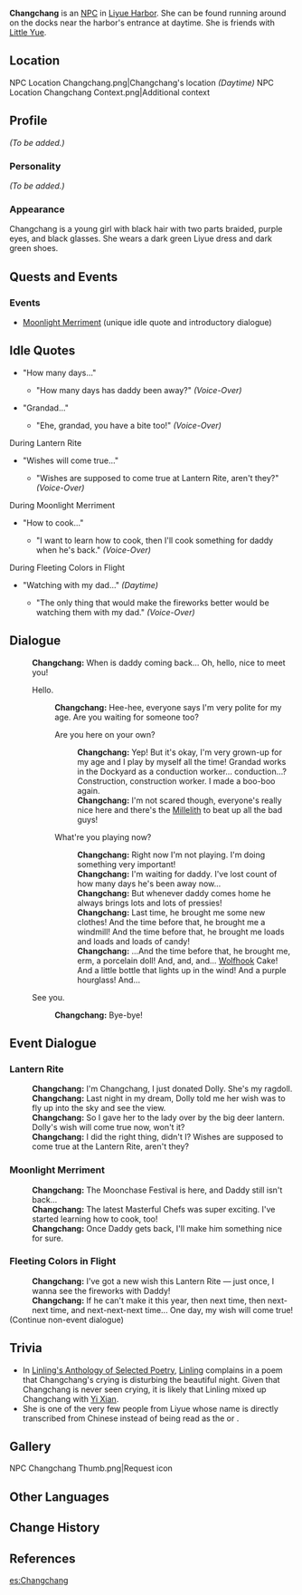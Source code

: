 {{Meta
<!-- REMOVE THIS TEMPLATE AFTER ADDING MISSING INFO -->
|missing_NPC_profile  = yes
}}
{{Character Infobox
|type             = NPC
|image            = NPC Changchang.png
|region           = Liyue
|voiceEN          = [https://www.deneenmelody.com/ Deneen Melody]<ref>Twitter: [https://twitter.com/DeneenMelody/status/1326977941268389890 EN VA Self Announcement]</ref>
|voiceJP          = [http://amuleto.jp/talents/watanabechihiro.html Watanabe Chihiro (渡辺 千絢)]<ref>Amuleto: [http://amuleto.jp/talents/watanabechihiro.html JP VA's Profile]</ref>
}}
'''Changchang''' {{Lang|zh=畅畅|zh_rm=Chàngchang}} is an [[NPC]] in [[Liyue Harbor]]. She can be found running around on the docks near the harbor's entrance at daytime. She is friends with [[Little Yue]].

==Location==
<gallery hideaddbutton="true" captionalign="center">
NPC Location Changchang.png|Changchang's location ''(Daytime)''
NPC Location Changchang Context.png|Additional context
</gallery>

==Profile==
<!--detailed story/lore information goes here-->
''(To be added.)''

===Personality===
''(To be added.)''

===Appearance===
Changchang is a young girl with black hair with two parts braided, purple eyes, and black glasses. She wears a dark green Liyue dress and dark green shoes.

==Quests and Events==
{{Quest Appearances
|Lantern Rite = unique idle quote and dialogue
}}

===Events===
* [[Moonlight Merriment]] (unique idle quote and introductory dialogue)

==Idle Quotes==
* "How many days..."
** {{A|VO Changchang 01.ogg}} "How many days has daddy been away?" ''(Voice-Over)''
*"Grandad..."
** {{A|VO Changchang 02.ogg}} "Ehe, grandad, you have a bite too!" ''(Voice-Over)''

;During Lantern Rite
* "Wishes will come true..."
** {{A|VO Changchang 01 (Lantern Rite).ogg}} "Wishes are supposed to come true at Lantern Rite, aren't they?" ''(Voice-Over)''

;During Moonlight Merriment
* "How to cook..."
** {{A|VO Changchang 01 (Moonlight Merriment).ogg}} "I want to learn how to cook, then I'll cook something for daddy when he's back." ''(Voice-Over)''

;During Fleeting Colors in Flight
* "Watching with my dad..." ''(Daytime)''
** {{A|VO Changchang 02 (Lantern Rite).ogg}} "The only thing that would make the fireworks better would be watching them with my dad." ''(Voice-Over)''

==Dialogue==
{{Dialogue start}}
:'''Changchang:''' When is daddy coming back... Oh, hello, nice to meet you!
:{{DIcon}} Hello.
::'''Changchang:''' Hee-hee, everyone says I'm very polite for my age. Are you waiting for someone too?
::{{DIcon}} Are you here on your own?
:::'''Changchang:''' Yep! But it's okay, I'm very grown-up for my age and I play by myself all the time! Grandad works in the Dockyard as a conduction worker... conduction...? Construction, construction worker. I made a boo-boo again.
:::'''Changchang:''' I'm not scared though, everyone's really nice here and there's the [[Millelith]] to beat up all the bad guys!
::{{DIcon}} What're you playing now?
:::'''Changchang:''' Right now I'm not playing. I'm doing something very important!
:::'''Changchang:''' I'm waiting for daddy. I've lost count of how many days he's been away now...
:::'''Changchang:''' But whenever daddy comes home he always brings lots and lots of pressies!
:::'''Changchang:''' Last time, he brought me some new clothes! And the time before that, he brought me a windmill! And the time before that, he brought me loads and loads and loads of candy!
:::'''Changchang:''' ...And the time before that, he brought me, erm, a porcelain doll! And, and, and... [[Wolfhook]] Cake! And a little bottle that lights up in the wind! And a purple hourglass! And...
:{{DIcon}} See you.
::'''Changchang:''' Bye-bye!
{{Dialogue end}}

==Event Dialogue==
===Lantern Rite===
{{Dialogue start}}
:'''Changchang:''' I'm Changchang, I just donated Dolly. She's my ragdoll.
:'''Changchang:''' Last night in my dream, Dolly told me her wish was to fly up into the sky and see the view.
:'''Changchang:''' So I gave her to the lady over by the big deer lantern. Dolly's wish will come true now, won't it?
:'''Changchang:''' I did the right thing, didn't I? Wishes are supposed to come true at the Lantern Rite, aren't they?
{{Dialogue end}}

===Moonlight Merriment===
{{Dialogue start}}
:'''Changchang:''' The Moonchase Festival is here, and Daddy still isn't back...
:'''Changchang:''' The latest Masterful Chefs was super exciting. I've started learning how to cook, too!
:'''Changchang:''' Once Daddy gets back, I'll make him something nice for sure.
{{Dialogue end}}

===Fleeting Colors in Flight===
{{Dialogue start}}
:'''Changchang:''' I've got a new wish this Lantern Rite &mdash; just once, I wanna see the fireworks with Daddy!
:'''Changchang:''' If he can't make it this year, then next time, then next-next time, and next-next-next time... One day, my wish will come true!
;(Continue non-event dialogue)
{{Dialogue end}}

==Trivia==
* In [[Linling's Anthology of Selected Poetry]], [[Linling]] complains in a poem that Changchang's crying is disturbing the beautiful night. Given that Changchang is never seen crying, it is likely that Linling mixed up Changchang with [[Yi Xian]].
* She is one of the very few people from Liyue whose name is directly transcribed from Chinese instead of being read as the ''{{w|on'yomi}}'' or ''{{w|kun'yomi}}''.

==Gallery==
<gallery hideaddbutton="true" captionalign="center">
NPC Changchang Thumb.png|Request icon
</gallery>

==Other Languages==
{{Other Languages|default_hidden = 1
|en      = Changchang
|zhs     = 畅畅
|zhs_rm  = Chàngchang
|zht     = 暢暢
|zht_rm  = Chàngchang
|ja      = チャンチャン
|ja_rm   = Chanchan
|ko      = 창아
|ko_rm   = Chang'a
|es      = Changchang
|fr      = Changchang
|ru      = Чан Чан
|th      = Changchang
|vi      = Changchang
|de      = Changchang
|id      = Changchang
|pt      = Changchang
}}

==Change History==
{{Change History|1.0}}

==References==
{{Reflist}}

[[es:Changchang]]